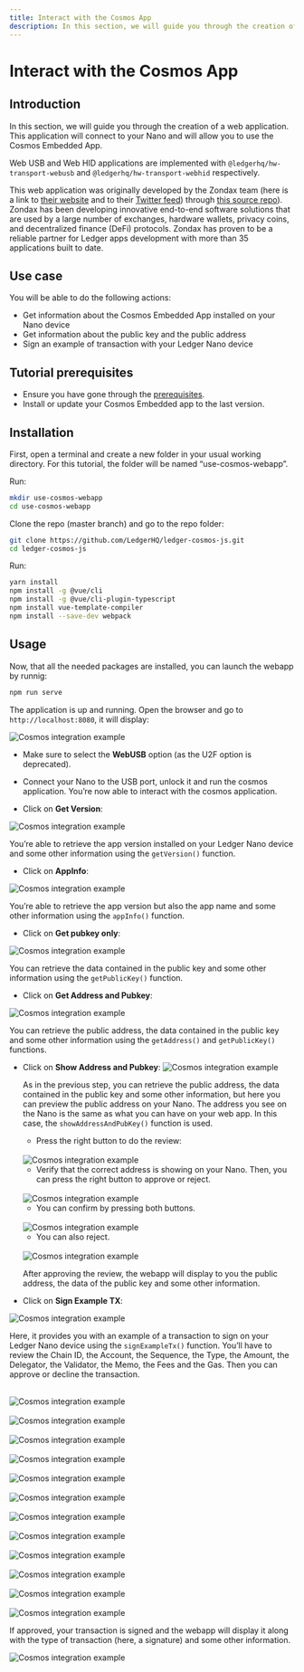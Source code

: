 ```yaml
---
title: Interact with the Cosmos App
description: In this section, we will guide you through the creation of a web application. This application will connect to your Nano and will allow you to use the Cosmos Embedded App. 
---
```



# Interact with the Cosmos App

## Introduction 

In this section, we will guide you through the creation of a web application. This application will connect to your Nano and will allow you to use the Cosmos Embedded App. 
 
Web USB and Web HID applications are implemented with `@ledgerhq/hw-transport-webusb` and `@ledgerhq/hw-transport-webhid`  respectively.

This web application was originally developed by the Zondax team (here is a link to [their website](https://zondax.ch/) and to their [Twitter feed](https://twitter.com/_zondax_)) through [this source repo](https://github.com/cosmos/ledger-cosmos-js.git)). Zondax has been developing innovative end-to-end software solutions that are used by a large number of exchanges, hardware wallets, privacy coins, and decentralized finance (DeFi) protocols. Zondax has proven to be a reliable partner for Ledger apps development with more than 35 applications built to date.

## Use case

You will be able to do the following actions:

- Get information about the Cosmos Embedded App installed on your Nano device
- Get information about the public key and the public address
- Sign an example of transaction with your Ledger Nano device

## Tutorial prerequisites

- Ensure you have gone through the [prerequisites](../integration-walkthrough).
- Install or update your Cosmos Embedded app to the last version.

## Installation

First, open a terminal and create a new folder in your usual working directory. For this tutorial, the folder will be named “use-cosmos-webapp”.

Run:
```bash copy
mkdir use-cosmos-webapp
cd use-cosmos-webapp
```

Clone the repo (master branch) and go to the repo folder:
```bash copy
git clone https://github.com/LedgerHQ/ledger-cosmos-js.git
cd ledger-cosmos-js
```

Run:
```bash copy
yarn install 
npm install -g @vue/cli 
npm install -g @vue/cli-plugin-typescript
npm install vue-template-compiler
npm install --save-dev webpack
```


## Usage

Now, that all the needed packages are installed, you can launch the webapp by runnig:
```bash copy
npm run serve
```

The application is up and running. Open the browser and go to `http://localhost:8080`, it will display:

![Cosmos integration example](/connectivity/cosmos-01.png)

- Make sure to select the **WebUSB** option (as the U2F option is deprecated). 

- Connect your Nano to the USB port, unlock it and run the cosmos application. You’re now able to interact with the cosmos application.

- Click on **Get Version**:

<Zoom>
	<img
	  alt="Cosmos integration example"
	  src="/connectivity/cosmos-02.png"
	/>
</Zoom>


You’re able to retrieve the app version installed on your Ledger Nano device and some other information using the `getVersion()` function.

- Click on **AppInfo**:

<Zoom>
	<img
	  alt="Cosmos integration example"
	  src="/connectivity/cosmos-03.png"
	/>
</Zoom>

You’re able to retrieve the app version but also the app name and some other information using the `appInfo()` function.

- Click on **Get pubkey only**:

<Zoom>
	<img
	  alt="Cosmos integration example"
	  src="/connectivity/cosmos-04.png"
	/>
</Zoom>

You can retrieve the data contained in the public key and some other information using the `getPublicKey()` function.

- Click on **Get Address and Pubkey**:

<Zoom>
	<img
	  alt="Cosmos integration example"
	  src="/connectivity/cosmos-05.png"
	/>
</Zoom>


You can retrieve the public address, the data contained in the public key and some other information using the `getAddress()` and `getPublicKey()` functions.

- Click on **Show Address and Pubkey**:
	<Zoom>
		<img
		  alt="Cosmos integration example"
		  src="/connectivity/cosmos-06.png"
		/>
	</Zoom>


	As in the previous step, you can retrieve the public address, the data contained in the public key and some other information, but here you can preview the public address on your Nano. The address you see on the Nano is the same as what you can have on your web app. In this case, the `showAddressAndPubKey()` function is used.

	- Press the right button to do the review:

	<br/>
	<div className="center">
	  <img src="/connectivity/please-review-cosmos.png" alt="Cosmos integration example"/>
	</div>

	- Verify that the correct address is showing on your Nano. Then, you can press the right button to approve or reject.
	<br/>
	<div className="center">
	  <img src="/connectivity/address-cosmos.png" alt="Cosmos integration example"/>
	</div>

	- You can confirm by pressing both buttons.
	<br/>
	<div className="center">
	  <img src="/connectivity/approve-cosmos.png" alt="Cosmos integration example"/>
	</div>

	- You can also reject.
	<br/>
	<div className="center">
	  <img src="/connectivity/reject-cosmos.png" alt="Cosmos integration example"/>
	</div>

	After approving the review, the webapp will display to you the public address, the data of the public key and some other information.

- Click on **Sign Example TX**: 

![Cosmos integration example](/connectivity/cosmos-07.png)

Here, it provides you with an example of a transaction to sign on your Ledger Nano device using the `signExampleTx()` function. You’ll have to review the Chain ID, the Account, the Sequence, the Type, the Amount, the Delegator, the Validator, the Memo, the Fees and the Gas. Then you can approve or decline the transaction. 

<br/>
<div className="center">
	<img src="/connectivity/please-review-cosmos.png" alt="Cosmos integration example"/>
</div>

<br/>
<div className="center">
	<img src="/connectivity/chain-id-cosmos.png" alt="Cosmos integration example"/>
</div>

<br/>
<div className="center">
	<img src="/connectivity/account-cosmos.png" alt="Cosmos integration example"/>
</div>

<br/>
<div className="center">
	<img src="/connectivity/sequence-cosmos.png" alt="Cosmos integration example"/>
</div>

<br/>
<div className="center">
	<img src="/connectivity/type-cosmos.png" alt="Cosmos integration example"/>
</div>

<br/>
<div className="center">
	<img src="/connectivity/amount-cosmos.png" alt="Cosmos integration example"/>
</div>

<br/>
<div className="center">
	<img src="/connectivity/delegator-cosmos.png" alt="Cosmos integration example"/>
</div>

<br/>
<div className="center">
	<img src="/connectivity/validator-cosmos.png" alt="Cosmos integration example"/>
</div>

<br/>
<div className="center">
	<img src="/connectivity/memo-cosmos.png" alt="Cosmos integration example"/>
</div>

<br/>
<div className="center">
	<img src="/connectivity/fee-cosmos.png" alt="Cosmos integration example"/>
</div>

<br/>
<div className="center">
	<img src="/connectivity/gas-cosmos.png" alt="Cosmos integration example"/>
</div>

<br/>
<div className="center">
	<img src="/connectivity/approve-cosmos.png" alt="Cosmos integration example"/>
</div>


If approved, your transaction is signed and the webapp will display it along with the type of transaction (here, a signature) and some other information.

![Cosmos integration example](/connectivity/cosmos-08.png)



